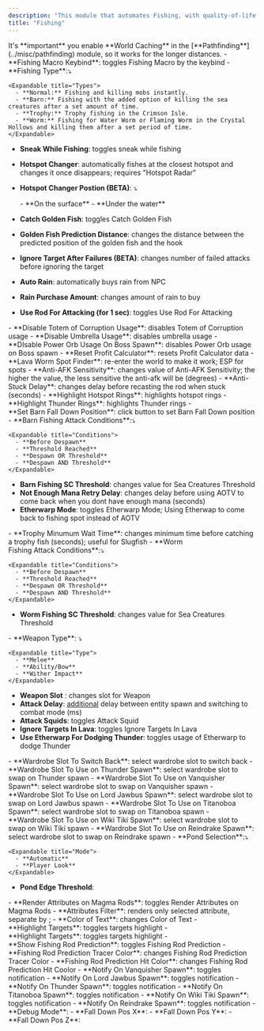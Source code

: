 ```yaml
---
description: "This module that automates Fishing, with quality-of-life features to improve efficiency."
title: "Fishing"
---
```


<Danger>
  It's **important** you enable **World Caching** in the [**Pathfinding**](../misc/pathfinding) module, so it works for the longer distances.
</Danger>

<Accordion title="General" icon="gear" iconType="solid">
  - **Fishing Macro Keybind**: toggles Fishing Macro by the keybind
  - **Fishing Type**:⤵

    <Expandable title="Types">
      - **Normal:** Fishing and killing mobs instantly.
      - **Barn:** Fishing with the added option of killing the sea creatures after a set amount of time.
      - **Trophy:** Trophy fishing in the Crimson Isle.
      - **Worm:** Fishing for Water Worm or Flaming Worm in the Crystal Hollows and killing them after a set period of time.
    </Expandable>
  - **Sneak While Fishing**: toggles sneak while fishing
  - **Hotspot Changer**: automatically fishes at the closest hotspot and changes it once disappears; requires "Hotspot Radar"
  - **Hotspot Changer Postion (BETA)**: ⤵

    <Expandable title="Positions">
      - **On the surface**
      - **Under the water**
    </Expandable>
  - **Catch Golden Fish**: toggles Catch Golden Fish 
  - **Golden Fish Prediction Distance**: changes the distance between the predicted position of the golden fish and the hook
  - **Ignore Target After Failures (BETA)**: changes number of failed attacks before ignoring the target
  - **Auto Rain**: automatically buys rain from NPC
  - **Rain Purchase Amount**: changes amount of rain to buy
  - **Use Rod For Attacking (for 1 sec)**: toggles Use Rod For Attacking
</Accordion>

<Accordion title="Misc" icon="sparkles">
  - **Disable Totem of Corruption Usage**: disables Totem of Corruption usage
  - **Disable Umbrella Usage**: disables umbrella usage
  - **DIsable Power Orb Usage On Boss Spawn**: disables Power Orb usage on Boss spawn
  - **Reset Profit Calculator**: resets Profit Calculator data
  - **Lava Worm Spot Finder**: re-enter the world to make it work; ESP for spots
  - **Anti-AFK Sensitivity**: changes value of Anti-AFK Sensitivity; the higher the value, the less sensitive the anti-afk will be (degrees)
  - **Anti-Stuck Delay**: changes delay before recasting the rod when stuck (seconds)
  - **Highlight Hotspot Rings**: highlights hotspot rings
  - **Highlight Thunder Rings**: highlights Thunder rings
</Accordion>

<Accordion title="Barn Fishing" icon="fishing-rod">
  - **Set Barn Fall Down Position**: click button to set Barn Fall Down position
  - **Barn Fishing Attack Conditions**:⤵

    <Expandable title="Conditions">
      - **Before Despawn**
      - **Threshold Reached**
      - **Despawn OR Threshold**
      - **Despawn AND Threshold**
    </Expandable>
  - **Barn Fishing SC Threshold**: changes value for Sea Creatures Threshold 
  - **Not Enough Mana Retry Delay**: changes delay before using AOTV to come back when you dont have enough mana (seconds)
  - **Etherwarp Mode**: toggles Etherwarp Mode; Using Etherwap to come back to fishing spot instead of AOTV
</Accordion>

<Accordion title="Trophy  Fishing" icon="fishing-rod">
  - **Trophy Minumum Wait Time**: changes minimum time before catching a trophy fish (seconds); useful for Slugfish
</Accordion>

<Accordion title="Worm Fishing" icon="fishing-rod">
  - **Worm Fishing Attack Conditions**:⤵

    <Expandable title="Conditions">
      - **Before Despawn**
      - **Threshold Reached**
      - **Despawn OR Threshold**
      - **Despawn AND Threshold**
    </Expandable>
  - **Worm Fishing SC Threshold**: changes value for Sea Creatures Threshold 
</Accordion>

<Accordion title="Combat" icon="swords">
  - **Weapon Type**: ⤵

    <Expandable title="Type">
      - **Melee**
      - **Ability/Bow**
      - **Wither Impact**
    </Expandable>
  - **Weapon Slot** : changes slot for Weapon
  - **Attack Delay**: <u>additional</u> delay between entity spawn and switching to combat mode (ms)
  - **Attack Squids**: toggles Attack Squid
  - **Ignore Targets In Lava**: toggles Ignore Targets In Lava
  - **Use Etherwarp For Dodging Thunder**: toggles usage of Etherwarp to dodge Thunder
</Accordion>

<Accordion title="Wardrobe Swapper" icon="clothes-hanger">
  - **Wardrobe Slot To Switch Back**: select wardrobe slot to switch back
  - **Wardrobe Slot To Use on Thunder Spawn**: select wardrobe slot to swap on Thunder spawn
  - **Wardrobe Slot To Use on Vanquisher Spawn**: select wardrobe slot to swap on Vanquisher spawn
  - **Wardrobe Slot To Use on Lord Jawbus Spawn**: select wardrobe slot to swap on Lord Jawbus spawn
  - **Wardrobe Slot To Use on Titanoboa Spawn**: select wardrobe slot to swap on Titanoboa spawn
  - **Wardrobe Slot To Use on Wiki Tiki Spawn**: select wardrobe slot to swap on Wiki Tiki spawn
  - **Wardrobe Slot To Use on Reindrake Spawn**: select wardrobe slot to swap on Reindrake spawn
</Accordion>

<Accordion title="Scanning" icon="scanner-image">
  - **Pond Selection**:⤵

    <Expandable title="Mode">
      - **Automatic**
      - **Player Look**
    </Expandable>
  - **Pond Edge Threshold**:
</Accordion>

<Accordion title="Attributes Helper" icon="sparkles">
  - **Render Attributes on Magma Rods**: toggles Render Attributes on Magma Rods
  - **Attributes Filter**: renders only selected attribute, separate by ;
  - **Color of Text**: changes Color of Text
</Accordion>

<Accordion title="Visuals" icon="eye">
  - **Highlight Targets**: toggles targets highlight
  - **Highlight Targets**: toggles targets highlight
  - **Show Fishing Rod Prediction**: toggles Fishing Rod Prediction
  - **Fishing Rod Prediction Tracer Color**: changes Fishing Rod Prediction Tracer Color
  - **Fishing Rod Prediction Hit Color**: changes Fishing Rod Prediction Hit Coolor
</Accordion>

<Accordion title="Notifications" icon="brake-warning">
  - **Notify On Vanquisher Spawn**: toggles notification
  - **Notify On Lord Jawbus Spawn**: toggles notification
  - **Notify On Thunder Spawn**: toggles notification
  - **Notify On Titanoboa Spawn**: toggles notification
  - **Notify On Wiki Tiki Spawn**: toggles notification
  - **Notify On Reindrake Spawn**: toggles notification
</Accordion>

<Accordion title="Debug" icon="sparkles">
  - **Debug Mode**:
  - **Fall Down Pos X**:
  - **Fall Down Pos Y**:
  - **Fall Down Pos Z**:
</Accordion>